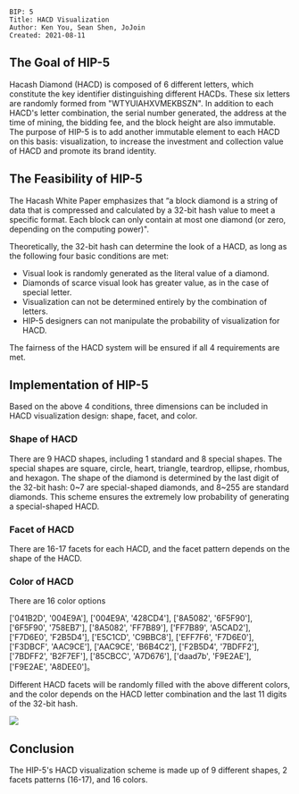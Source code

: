 <pre>
BIP: 5
Title: HACD Visualization 
Author: Ken You, Sean Shen, JoJoin
Created: 2021-08-11
</pre>

==The Goal of HIP-5==

Hacash Diamond (HACD) is composed of 6 different letters, which constitute the key identifier distinguishing different HACDs. 
These six letters are randomly formed from "WTYUIAHXVMEKBSZN". 
In addition to each HACD's letter combination, the serial number generated, the address at the time of mining, the bidding fee, and the block height are also immutable. 
The purpose of HIP-5 is to add another immutable element to each HACD on this basis: visualization, 
to increase the investment and collection value of HACD and promote its brand identity.

==The Feasibility of HIP-5==
The Hacash White Paper emphasizes that “a block diamond is a string of data that is compressed and calculated by a 32-bit hash value to meet a specific format.
Each block can only contain at most one diamond (or zero, depending on the computing power)".

Theoretically, the 32-bit hash can determine the look of a HACD, as long as the following four basic conditions are met:

* Visual look is randomly generated as the literal value of a diamond.
* Diamonds of scarce visual look has greater value, as in the case of special letter.
* Visualization can not be determined entirely by the combination of letters.
* HIP-5 designers can not manipulate the probability of visualization for HACD.

The fairness of the HACD system will be ensured if all 4 requirements are met.

==Implementation of HIP-5==

Based on the above 4 conditions, three dimensions can be included in HACD visualization design: shape, facet, and color.

===Shape of HACD===

There are 9 HACD shapes, including 1 standard and 8 special shapes. 
The special shapes are square, circle, heart, triangle, teardrop, ellipse, rhombus, and hexagon. 
The shape of the diamond is determined by the last digit of the 32-bit hash: 0~7 are special-shaped diamonds, and 8~255 are standard diamonds. 
This scheme ensures the extremely low probability of generating a special-shaped HACD.

===Facet of HACD===

There are 16-17 facets for each HACD, and the facet pattern depends on the shape of the HACD.

===Color of HACD===

There are 16 color options

['041B2D', '004E9A'],    
['004E9A', '428CD4'],    
['8A5082', '6F5F90'],    
['6F5F90', '758EB7'],    
['8A5082', 'FF7B89'],    
['FF7B89', 'A5CAD2'],    
['F7D6E0', 'F2B5D4'],    
['E5C1CD', 'C9BBC8'],    
['EFF7F6', 'F7D6E0'],    
['F3DBCF', 'AAC9CE'],    
['AAC9CE', 'B6B4C2'],    
['F2B5D4', '7BDFF2'],    
['7BDFF2', 'B2F7EF'],    
['85CBCC', 'A7D676'],    
['daad7b', 'F9E2AE'],    
['F9E2AE', 'A8DEE0']。

Different HACD facets will be randomly filled with the above different colors, 
and the color depends on the HACD letter combination and the last 11 digits of the 32-bit hash.

<img src=https://github.com/YouKenTrust/HACD/blob/main/visualization.png></img>

==Conclusion==
The HIP-5's HACD visualization scheme is made up of 9 different shapes, 2 facets patterns (16-17), and 16 colors.

